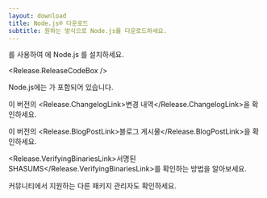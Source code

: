 ```yaml
---
layout: download
title: Node.js® 다운로드
subtitle: 원하는 방식으로 Node.js를 다운로드하세요.
---
```


<section>
<Release.PlatformDropdown />를 사용하여 <Release.OperatingSystemDropdown exclude={["AIX"]} />에 Node.js <Release.VersionDropdown />를 설치하세요.

<Release.ReleaseCodeBox />
</section>

<section>
Node.js에는 <Release.NpmLink />가 포함되어 있습니다.

이 버전의 <Release.ChangelogLink>변경 내역</Release.ChangelogLink>을 확인하세요.

이 버전의 <Release.BlogPostLink>블로그 게시물</Release.BlogPostLink>을 확인하세요.

<Release.VerifyingBinariesLink>서명된 SHASUMS</Release.VerifyingBinariesLink>를 확인하는 방법을 알아보세요.

커뮤니티에서 지원하는 다른 <LinkWithArrow href="/download/package-manager/all">패키지 관리자</LinkWithArrow>도 확인하세요.
</section>
